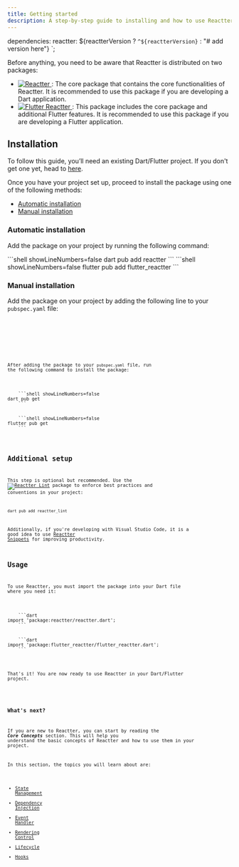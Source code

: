 ```yaml
---
title: Getting started
description: A step-by-step guide to installing and how to use Reactter.
---
```





dependencies:
  reactter: ${reactterVersion ? `^${reactterVersion}` : "# add version here"}
`;

Before anything, you need to be aware that Reactter is distributed on two packages:

<ul>
  <li>
    <a href="https://pub.dev/packages/reactter" class="inline-block align-middle">
      <img class="min-w-28" src="https://img.shields.io/pub/v/reactter?color=1d7fac&amp;labelColor=29b6f6&amp;label=reactter&amp;logo=dart" alt="Reactter" />
    </a>
    <span>: </span>
    <span>The core package that contains the core functionalities of Reactter.
    It is recommended to use this package if you are developing a Dart application.</span>
  </li>
  <li>
    <a href="https://pub.dev/packages/flutter_reactter" class="inline-block align-middle">
      <img src="https://img.shields.io/pub/v/flutter_reactter?color=1d7fac&amp;labelColor=29b6f6&amp;label=flutter_reactter&amp;logo=flutter" alt="Flutter Reactter" />
    </a>
    <span>: </span>
    <span>This package includes the core package and additional Flutter features.
    It is recommended to use this package if you are developing a Flutter application.</span>
  </li>
</ul>

<div x-data="{ currentTab: 1}">

## Installation

To follow this guide, you’ll need an existing Dart/Flutter project.
If you don't get one yet, head to <a href="https://dart.dev/get-dart" target="_blank">here</a>.

Once you have your project set up, proceed to install the package using one of the following methods:

- [Automatic installation](#automatic-installation)
- [Manual installation](#manual-installation)

### Automatic installation

Add the package on your project by running the following command:

<Tabs groupName="project_type">
  <TabItem name="dart" label="Only Dart" icon="dart">
    ```shell showLineNumbers=false
    dart pub add reactter
    ```
  </TabItem>
  <TabItem name="flutter" label="With Flutter" icon="flutter">
    ```shell showLineNumbers=false
    flutter pub add flutter_reactter
    ```
  </TabItem>
</Tabs>


### Manual installation

Add the package on your project by adding the following line to your `pubspec.yaml` file:

<Tabs groupName="project_type">
  <TabItem name="dart" label="Only Dart" icon="dart">
    <Code
      title="pubspec.yaml"
      lang="yaml"
      showLineNumbers={false}
      code={`
dependencies:
  reactter: ${reactterVersion ? `^${reactterVersion}` : "# add version here"}
      `}
    />
  </TabItem>
  <TabItem name="flutter" label="With Flutter" icon="flutter">
    <Code
      title="pubspec.yaml"
      lang="yaml"
      showLineNumbers={false}
      code={`
dependencies:
  flutter_reactter: ${flutterReactterVersion ? `^${flutterReactterVersion}` : "# add version here"}
      `}
    />
  </TabItem>
</Tabs>

After adding the package to your `pubspec.yaml` file, run the following command to install the package:

<Tabs groupName="project_type">
  <TabItem name="dart" label="Only Dart" icon="dart">
    ```shell showLineNumbers=false
dart pub get
    ```
  </TabItem>
  <TabItem name="flutter" label="With Flutter" icon="flutter">
    ```shell showLineNumbers=false
flutter pub get
    ```
  </TabItem>
</Tabs>

## Additional setup

This step is optional but recommended. Use the <span class="inline-block align-middle">[![Reactter Lint](https://img.shields.io/pub/v/reactter_lint?color=1d7fac&labelColor=29b6f6&label=reactter_lint&logo=dart)](https://pub.dev/packages/reactter_lint)</span> package to enforce best practices and conventions in your project:

```shell showLineNumbers=false
dart pub add reactter_lint
```

Additionally, if you're developing with Visual Studio Code, it is a good idea to use [Reactter Snippets](https://marketplace.visualstudio.com/items?itemName=CarLeonDev.reacttersnippets) for improving productivity.

## Usage

To use Reactter, you must import the package into your Dart file where you need it:

<Tabs groupName="project_type">
  <TabItem name="dart" label="Only Dart" icon="dart">
    ```dart
import 'package:reactter/reactter.dart';
    ```
  </TabItem>
  <TabItem name="flutter" label="With Flutter" icon="flutter">
    ```dart
import 'package:flutter_reactter/flutter_reactter.dart';
    ```
  </TabItem>
</Tabs>

That's it! You are now ready to use Reactter in your Dart/Flutter project.

</div>

### What's next?

If you are new to Reactter, you can start by reading the _**Core Concepts**_ section.
This will help you understand the basic concepts of Reactter and how to use them in your project.

In this section, the topics you will learn about are:
- [State Management](/reactter/core_concepts/state_management)
- [Dependency Injection](/reactter/core_concepts/dependency_injection)
- [Event Handler](/reactter/core_concepts/event_handler)
- [Rendering Control](/reactter/core_concepts/rendering_control)
- [Lifecycle](/reactter/core_concepts/lifecycle)
- [Hooks](/reactter/core_concepts/hooks)

